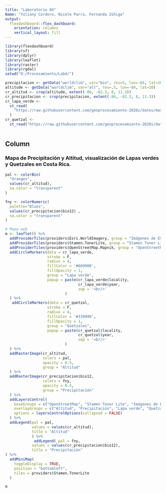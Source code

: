 ---
title: "Laboratorio 04"
Name: "Yuliany Cordero, Nicole Parra, Fernanda Zúñiga"
output: 
  flexdashboard::flex_dashboard:
    orientation: columns
    vertical_layout: fill
---

```{r setup, include=FALSE}
library(flexdashboard)
library(sf)
library(dplyr)
library(leaflet)
library(raster)
library(rgdal)
setwd("D:/Procesamiento/Lab4/")

precipitacion <- getData("worldclim", var="bio", res=5, lon=-84, lat=10)
altitude <- getData("worldclim", var="alt", res=.5, lon=-84, lat=10)
cr_altitud <- crop(altitude, extent(-86, -82.3, 8, 11.3))
cr_precipitacion <- crop(precipitacion, extent(-86, -82.3, 8, 11.3))
cr_lapa_verde <-
  st_read(
    "https://raw.githubusercontent.com/geoprocesamiento-2020i/datos/master/biodiversidad/registros-presencia/cr/cr-ara-ambiguus.geojson"
  )
cr_quetzal <-
  st_read("https://raw.githubusercontent.com/geoprocesamiento-2020i/datos/master/biodiversidad/registros-presencia/cr/cr_pharomachrus_mocinno.geojson")



```

Column {data-width=650}
-----------------------------------------------------------------------

### Mapa de Precipitación y Altitud, visualización de Lapas verdes y Quetzales en Costa Rica.

```{r}
pal <- colorBin(
  "Oranges", 
  values(cr_altitud), 
  na.color = "transparent"
)

fny <- colorNumeric(
  palette="Blues", 
  values(cr_precipitacion$bio12) , 
  na.color = "transparent"
)

# Mapa web
m <- leaflet() %>% 
  addProviderTiles(providers$Esri.WorldImagery, group = "Imágenes de ESRI") %>% 
  addProviderTiles(providers$Stamen.TonerLite, group = "Stamen Toner Lite") %>%
  addProviderTiles(providers$OpenStreetMap.Mapnik, group = "OpenStreetMap") %>%
  addCircleMarkers(data = cr_lapa_verde,
                   stroke = F,
                   radius = 4,
                   fillColor = '#669900',
                   fillOpacity = 1,
                   group = "Lapa verde",
                   popup = paste(cr_lapa_verde$locality, 
                                 cr_lapa_verde$year, 
                                 sep = '<br/>'
                           )
  ) %>%
   addCircleMarkers(data = cr_quetzal,
                   stroke = F,
                   radius = 4,
                   fillColor = '#339999',
                   fillOpacity = 1,
                   group = "Quetzales",
                   popup = paste(cr_quetzal$locality, 
                                 cr_quetzal$year, 
                                 sep = '<br/>'
                           )
  ) %>%
  addRasterImage(cr_altitud, 
                 colors = pal, 
                 opacity = 0.5, 
                 group = "Altitud"
  ) %>%
  addRasterImage(cr_precipitacion$bio12, 
                 colors = fny, 
                 opacity = 0.5, 
                 group = "Precipitación"
  ) %>%
  addLayersControl(
    baseGroups = c("OpenStreetMap", "Stamen Toner Lite", "Imágenes de ESRI"),
    overlayGroups = c("Altitud", "Precipitación", "Lapa verde", "Quetzales"),
    options = layersControlOptions(collapsed = FALSE)    
  ) %>%
  addLegend(pal = pal, 
            values = values(cr_altitud), 
            title = "Altitud"
            ) %>%
             addLegend( pal = fny, 
            values = values(cr_precipitacion$bio12), 
            title = "Precipitación"
) %>%
  addMiniMap(
    toggleDisplay = TRUE,
    position = "bottomleft",
    tiles = providers$Stamen.TonerLite
  )

m
```


